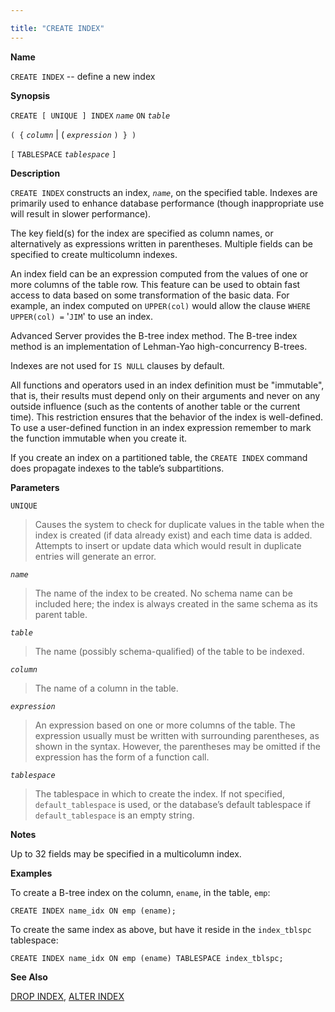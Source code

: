---

title: "CREATE INDEX"
---

<div id="create_index" class="registered_link"></div>

**Name**

`CREATE INDEX` -- define a new index

**Synopsis**

`CREATE [ UNIQUE ] INDEX` *`name`* `ON` *`table`*

  `( {` *`column`* | ( *`expression`* `) } )`

  `[` `TABLESPACE` *`tablespace`* `]`

**Description**

`CREATE INDEX` constructs an index, *`name`*, on the specified table. Indexes are primarily used to enhance database performance (though inappropriate use will result in slower performance).

The key field(s) for the index are specified as column names, or alternatively as expressions written in parentheses. Multiple fields can be specified to create multicolumn indexes.

An index field can be an expression computed from the values of one or more columns of the table row. This feature can be used to obtain fast access to data based on some transformation of the basic data. For example, an index computed on `UPPER(col)` would allow the clause `WHERE UPPER(col) =` '`JIM`' to use an index.

Advanced Server provides the B-tree index method. The B-tree index method is an implementation of Lehman-Yao high-concurrency B-trees.

Indexes are not used for `IS NULL` clauses by default.

All functions and operators used in an index definition must be "immutable", that is, their results must depend only on their arguments and never on any outside influence (such as the contents of another table or the current time). This restriction ensures that the behavior of the index is well-defined. To use a user-defined function in an index expression remember to mark the function immutable when you create it.

If you create an index on a partitioned table, the `CREATE INDEX` command does propagate indexes to the table’s subpartitions.

**Parameters**

`UNIQUE`

> Causes the system to check for duplicate values in the table when the index is created (if data already exist) and each time data is added. Attempts to insert or update data which would result in duplicate entries will generate an error.

*`name`*

> The name of the index to be created. No schema name can be included here; the index is always created in the same schema as its parent table.

*`table`*

> The name (possibly schema-qualified) of the table to be indexed.

*`column`*

> The name of a column in the table.

*`expression`*

> An expression based on one or more columns of the table. The expression usually must be written with surrounding parentheses, as shown in the syntax. However, the parentheses may be omitted if the expression has the form of a function call.

*`tablespace`*

> The tablespace in which to create the index. If not specified, `default_tablespace` is used, or the database’s default tablespace if `default_tablespace` is an empty string.

**Notes**

Up to 32 fields may be specified in a multicolumn index.

**Examples**

To create a B-tree index on the column, `ename`, in the table, `emp`:

```
CREATE INDEX name_idx ON emp (ename);
```

To create the same index as above, but have it reside in the `index_tblspc` tablespace:

```
CREATE INDEX name_idx ON emp (ename) TABLESPACE index_tblspc;
```

**See Also**

[DROP INDEX](https://www.enterprisedb.com/edb-docs/d/edb-postgres-advanced-server/reference/database-compatibility-for-oracle-developers-reference-guide/11/Database_Compatibility_for_Oracle_Developers_Reference_Guide.1.062.html#), [ALTER INDEX](https://www.enterprisedb.com/edb-docs/d/edb-postgres-advanced-server/reference/database-compatibility-for-oracle-developers-reference-guide/11/Database_Compatibility_for_Oracle_Developers_Reference_Guide.1.018.html#)